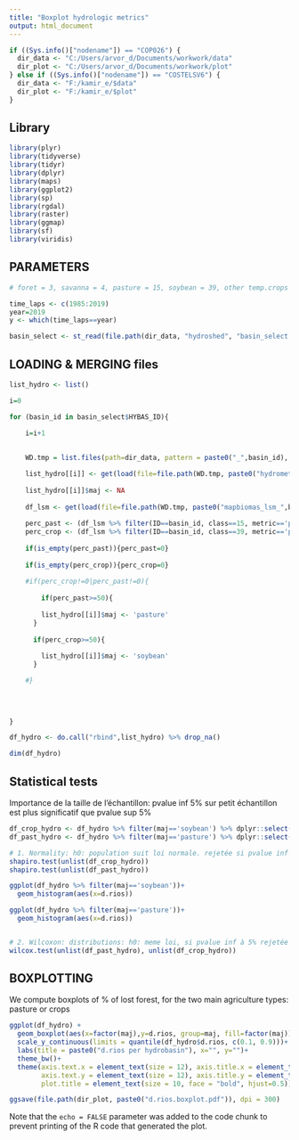 ---
title: "Boxplot hydrologic metrics"
output: html_document
---

```{r }

if ((Sys.info()["nodename"]) == "COP026") {
  dir_data <- "C:/Users/arvor_d/Documents/workwork/data"
  dir_plot <- "C:/Users/arvor_d/Documents/workwork/plot"
} else if ((Sys.info()["nodename"]) == "COSTELSV6") {
  dir_data <- "F:/kamir_e/$data"
  dir_plot <- "F:/kamir_e/$plot"
}

```

## Library

```{r }

library(plyr)
library(tidyverse)
library(tidyr)
library(dplyr)
library(maps)
library(ggplot2)
library(sp)
library(rgdal)
library(raster)
library(ggmap)
library(sf)
library(viridis)

```

## PARAMETERS

```{r }

# foret = 3, savanna = 4, pasture = 15, soybean = 39, other temp.crops = 41, per.crops = 36

time_laps <- c(1985:2019)
year=2019
y <- which(time_laps==year)

basin_select <- st_read(file.path(dir_data, "hydroshed", "basin_select.shp"))

```

## LOADING & MERGING files


```{r }

list_hydro <- list()

i=0

for (basin_id in basin_select$HYBAS_ID){
  
    i=i+1
    

    WD.tmp = list.files(path=dir_data, pattern = paste0("_",basin_id), full.names = TRUE)[1]

    list_hydro[[i]] <- get(load(file=file.path(WD.tmp, paste0("hydrometric_",basin_id,".RData"))))
    
    list_hydro[[i]]$maj <- NA
    
    df_lsm <- get(load(file=file.path(WD.tmp, paste0("mapbiomas_lsm_",basin_id,".RData")))) %>% mutate(ID=basin_id) 
    
    perc_past <- (df_lsm %>% filter(ID==basin_id, class==15, metric=='pland', layer==y))$value
    perc_crop <- (df_lsm %>% filter(ID==basin_id, class==39, metric=='pland', layer==y))$value 
    
    if(is_empty(perc_past)){perc_past=0}
    
    if(is_empty(perc_crop)){perc_crop=0}
    
    #if(perc_crop!=0|perc_past!=0){
      
        if(perc_past>=50){
        
        list_hydro[[i]]$maj <- 'pasture'
      }
    
      if(perc_crop>=50){
        
        list_hydro[[i]]$maj <- 'soybean'
      }

    #}
  
    
    

}

df_hydro <- do.call("rbind",list_hydro) %>% drop_na()

dim(df_hydro)

```

## Statistical tests

Importance de la taille de l'échantillon: pvalue inf 5% sur petit échantillon est plus significatif que pvalue sup 5%

```{r }

df_crop_hydro <- df_hydro %>% filter(maj=='soybean') %>% dplyr::select(d.rios)
df_past_hydro <- df_hydro %>% filter(maj=='pasture') %>% dplyr::select(d.rios)

# 1. Normality: h0: population suit loi normale. rejetée si pvalue inf à 5%
shapiro.test(unlist(df_crop_hydro))
shapiro.test(unlist(df_past_hydro))

ggplot(df_hydro %>% filter(maj=='soybean'))+
  geom_histogram(aes(x=d.rios))

ggplot(df_hydro %>% filter(maj=='pasture'))+
  geom_histogram(aes(x=d.rios))


# 2. Wilcoxon: distributions: h0: meme loi, si pvalue inf à 5% rejetée 
wilcox.test(unlist(df_past_hydro), unlist(df_crop_hydro))

```

## BOXPLOTTING

We compute boxplots of % of lost forest, for the two main agriculture types: pasture or crops

```{r }


ggplot(df_hydro) + 
  geom_boxplot(aes(x=factor(maj),y=d.rios, group=maj, fill=factor(maj)), show.legend = FALSE, alpha=0.2) +
  scale_y_continuous(limits = quantile(df_hydro$d.rios, c(0.1, 0.9)))+ 
  labs(title = paste0("d.rios per hydrobasin"), x="", y="")+ 
  theme_bw()+
  theme(axis.text.x = element_text(size = 12), axis.title.x = element_text(size = 10, vjust = 1.5, hjust=1),
        axis.text.y = element_text(size = 12), axis.title.y = element_text(size = 10, angle = 0, vjust=1.05),
        plot.title = element_text(size = 10, face = "bold", hjust=0.5))

ggsave(file.path(dir_plot, paste0("d.rios.boxplot.pdf")), dpi = 300)

```
Note that the `echo = FALSE` parameter was added to the code chunk to prevent printing of the R code that generated the plot.









